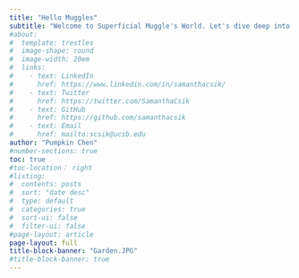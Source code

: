 ---
title: "Hello Muggles"
subtitle: "Welcome to Superficial Muggle's World. Let's dive deep into the muggle world and see some magics in our world"
#about: 
#  template: trestles
#  image-shape: round
#  image-width: 20em
#  links:
#    - text: LinkedIn
#      href: https://www.linkedin.com/in/samanthacsik/
#    - text: Twitter
#      href: https://twitter.com/SamanthaCsik
#    - text: GitHub
#      href: https://github.com/samanthacsik
#    - text: Email
#      href: mailto:scsik@ucsb.edu
author: "Pumpkin Chen"
#number-sections: true
toc: true
#toc-location： right
#listing:
#  contents: posts
#  sort: "date desc"
#  type: default
#  categories: true
#  sort-ui: false
#  filter-ui: false
#page-layout: article
page-layout: full
title-block-banner: "Garden.JPG"
#title-block-banner: true
---
